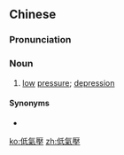 {{also|低气压}}
==Chinese==
{{zh-forms|s=低气压|type=12}}

===Pronunciation===
{{zh-pron
|m=dīqìyā
|mn=kē-khì-ap
|cat=n
}}

===Noun===
{{zh-noun}}

# {{lb|zh|meteorology}} [[low]] [[pressure]]; [[depression]]

====Synonyms====
* {{zh-l|低壓}}

[[ko:低氣壓]]
[[zh:低氣壓]]